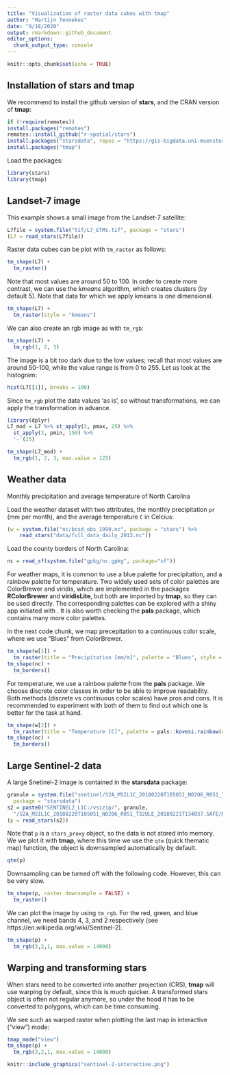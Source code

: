 ```yaml
---
title: "Visualization of raster data cubes with tmap"
author: "Martijn Tennekes"
date: "9/18/2020"
output: rmarkdown::github_document
editor_options: 
  chunk_output_type: console
---
```

  
```r
knitr::opts_chunk$set(echo = TRUE)
```

## Installation of stars and tmap 

We recommend to install the github version of **stars**, and the CRAN version of **tmap**:
  
```r
if (!require(remotes))
install.packages("remotes")
remotes::install_github("r-spatial/stars")
install.packages("starsdata", repos = "https://gis-bigdata.uni-muenster.de/pebesma", type = "source")
install.packages("tmap")
```

Load the packages:
  
```r
library(stars)
library(tmap)
```

## Landset-7 image

This example shows a small image from the Landset-7 satellite:

```r
L7file = system.file("tif/L7_ETMs.tif", package = "stars")
(L7 = read_stars(L7file))
```

Raster data cubes can be plot with `tm_raster` as follows:
  
```r
tm_shape(L7) +
  tm_raster()
```

Note that most values are around 50 to 100. In order to create more contrast, we can use the *kmeans* algorithm, which creates clusters (by default 5). Note that data for which we apply kmeans is one dimensional.

```r
tm_shape(L7) +
  tm_raster(style = "kmeans")
```

We can also create an rgb image as with `tm_rgb`:

```r
tm_shape(L7) +
  tm_rgb(1, 2, 3)
```

The image is a bit too dark due to the low values; recall that most values are around 50-100, while the value range is from 0 to 255.
Let us look at the histogram:

```r
hist(L7[[1]], breaks = 100)
```

Since `tm_rgb` plot the data values 'as is', so without transformations, we can apply the transformation in advance.


```r
library(dplyr)
L7_mod = L7 %>% st_apply(3, pmax, 25) %>% 
  st_apply(3, pmin, 150) %>% 
  '-'(25)

tm_shape(L7_mod) +
  tm_rgb(1, 2, 3, max.value = 125)
```

## Weather data

Monthly precipitation and average temperature of North Carolina

Load the weather dataset with two attributes, the monthly precipitation `pr` (mm per month), and the average temperature `C` in Celcius:

```r
(w = system.file("nc/bcsd_obs_1999.nc", package = "stars") %>%
    read_stars("data/full_data_daily_2013.nc"))
```


Load the county borders of North Carolina:

```r
nc = read_sf(system.file("gpkg/nc.gpkg", package="sf"))
```

For weather maps, it is common to use a blue palette for precipitation, and a rainbow palette for temperature. Two widely used sets of color palettes are ColorBrewer and viridis, which are implemented in the packages **RColorBrewer** and **viridisLite**, but both are imported by **tmap**, so they can be used directly. The corresponding palettes can be explored with a shiny app initiated with \code{tmaptools::palette_explorer()}. It is also worth checking the **pals** package, which contains many more color palettes.

In the next code chunk, we map precepitation to a continuous color scale, where we use "Blues" from ColorBrewer.

```r
tm_shape(w[1]) +
  tm_raster(title = "Precipitation [mm/m]", palette = "Blues", style = "cont") +
tm_shape(nc) +
  tm_borders()
```

For temperature, we use a rainbow palette from the **pals** package. We choose discrete color classes in order to be able to improve readability. Both methods (discrete vs continuous color scales) have pros and cons. It is recommended to experiment with both of them to find out which one is better for the task at hand.

```r
tm_shape(w[2]) +
  tm_raster(title = "Temperature [C]", palette = pals::kovesi.rainbow(n=10), midpoint = 15) +
tm_shape(nc) +
  tm_borders()
```


## Large Sentinel-2 data

A large Snetinel-2 image is contained in the **starsdata** package:

```r
granule = system.file("sentinel/S2A_MSIL1C_20180220T105051_N0206_R051_T32ULE_20180221T134037.zip", 
  package = "starsdata")
s2 = paste0("SENTINEL2_L1C:/vsizip/", granule, 
  "/S2A_MSIL1C_20180220T105051_N0206_R051_T32ULE_20180221T134037.SAFE/MTD_MSIL1C.xml:10m:EPSG_32632")
(p = read_stars(s2))
```

Note that `p` is a `stars_proxy` object, so the data is not stored into memory. We we plot it with **tmap**, where this time we use the `qtm` (quick thematic map) function, the object is downsampled automatically by default.

```r
qtm(p)
```

Downsampling can be turned off with the following code. However, this can be very slow.

```r
tm_shape(p, raster.downsample = FALSE) + 
  tm_raster()
```

We can plot the image by using `tm_rgb`. For the red, green, and blue channel, we need bands 4, 3, and 2 respectively (see https://en.wikipedia.org/wiki/Sentinel-2).

```r
tm_shape(p) +
  tm_rgb(3,2,1, max.value = 14000)
```

## Warping and transforming stars

When stars need to be converted into another projection (CRS), **tmap** will use warping by default, since this is much quicker. A transformed stars object is often not regular anymore, so under the hood it has to be converted to polygons, which can be time consuming.

We see such as warped raster when plotting the last map in interactive ("view") mode:

```r
tmap_mode("view")
tm_shape(p) +
  tm_rgb(3,2,1, max.value = 14000)
```

```r
knitr::include_graphics("sentinel-2-interactive.png")
```


